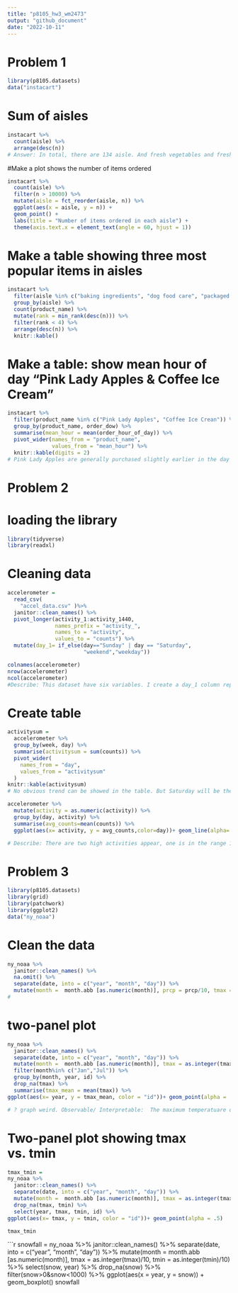 ```yaml
---
title: "p8105_hw3_wm2473"
output: "github_document"
date: "2022-10-11"
---
```


# Problem 1
```r
library(p8105.datasets)
data("instacart")
```

# Sum of aisles
```r
instacart %>% 
  count(aisle) %>%  
  arrange(desc(n))
# Answer: In total, there are 134 aisle. And fresh vegetables and fresh fruits holding the most items ordered by far.
```

#Make a plot shows the number of items ordered
```r
instacart %>% 
  count(aisle) %>% 
  filter(n > 10000) %>% 
  mutate(aisle = fct_reorder(aisle, n)) %>% 
  ggplot(aes(x = aisle, y = n)) + 
  geom_point() + 
  labs(title = "Number of items ordered in each aisle") +
  theme(axis.text.x = element_text(angle = 60, hjust = 1))
```

# Make a table showing three most popular items in aisles
```r
instacart %>% 
  filter(aisle %in% c("baking ingredients", "dog food care", "packaged vegetables fruits")) %>% 
  group_by(aisle) %>% 
  count(product_name) %>% 
  mutate(rank = min_rank(desc(n))) %>% 
  filter(rank < 4) %>% 
  arrange(desc(n)) %>%
  knitr::kable()
```

# Make a table: show mean hour of day "Pink Lady Apples & Coffee Ice Cream"
```r
instacart %>% 
  filter(product_name %in% c("Pink Lady Apples", "Coffee Ice Crean")) %>% 
  group_by(product_name, order_dow) %>% 
  summarise(mean_hour = mean(order_hour_of_day)) %>% 
  pivot_wider(names_from = "product_name",
              values_from = "mean_hour") %>% 
  knitr::kable(digits = 2)
# Pink Lady Apples are generally purchased slightly earlier in the day than Coffee Ice Cream, with the exception of day 5.
```

# Problem 2
# loading the library
```r
library(tidyverse)
library(readxl)
```

# Cleaning data
```r
accelerometer = 
  read_csv(
    "accel_data.csv" )%>%
  janitor::clean_names() %>%
  pivot_longer(activity_1:activity_1440,
               names_prefix = "activity_",
               names_to = "activity",
               values_to = "counts") %>% 
  mutate(day_1= if_else(day=="Sunday" | day == "Saturday",
                        "weekend","weekday")) 
```

```r
colnames(accelerometer)
nrow(accelerometer)
ncol(accelerometer)
#Describe: This dataset have six variables. I create a day_1 column represent the day is weekday or weekend. I clean the data using pivot longer function make them values_to the counts variable which represent the activity count in each day. There is 50400 observations and 6 columns of the data.
```


# Create table
```r
activitysum = 
  accelerometer %>% 
  group_by(week, day) %>% 
  summarise(activitysum = sum(counts)) %>% 
  pivot_wider(
    names_from = "day", 
    values_from = "activitysum"
  )
knitr::kable(activitysum)
# No obvious trend can be showed in the table. But Saturday will be the day that less activity counts than the others.
```


```r
accelerometer %>% 
  mutate(activity = as.numeric(activity)) %>% 
  group_by(day, activity) %>% 
  summarise(avg_counts=mean(counts)) %>% 
  ggplot(aes(x= activity, y = avg_counts,color=day))+ geom_line(alpha=.5)+ scale_x_continuous(breaks = c(0,360, 720, 1080, 1440), labels = c("0:00","6:00", "12:00","18:00","24:00"), limits = c(0,1440)) + labs(title = "patient activity counts", x = "activity", y = "counts") 

# Describe: There are two high activities appear, one is in the range 12pm to 3pm. The other one is from 8pm to 10pm. From the graph, we can see that the highest activity counts appear from 12pm to 3pm. This patient has a high activity counts after lunch and before sleep.   
```



# Problem 3
```r
library(p8105.datasets)
library(grid)
library(patchwork)
library(ggplot2)
data("ny_noaa")
```


# Clean the data
```r
ny_noaa %>%  
  janitor::clean_names() %>%
  na.omit() %>% 
  separate(date, into = c("year", "month", "day")) %>% 
  mutate(month =  month.abb [as.numeric(month)], prcp = prcp/10, tmax = as.integer(tmax)/10, tmin = as.numeric(tmin)/10) 
# 
```

# two-panel plot
```r
ny_noaa %>% 
  janitor::clean_names() %>%
  separate(date, into = c("year", "month", "day")) %>% 
  mutate(month =  month.abb [as.numeric(month)], tmax = as.integer(tmax)) %>% 
  filter(month%in% c("Jan","Jul")) %>% 
  group_by(month, year, id) %>% 
  drop_na(tmax) %>% 
  summarise(tmax_mean = mean(tmax)) %>% 
ggplot(aes(x= year, y = tmax_mean, color = "id"))+ geom_point(alpha = .5)+facet_grid(.~month)

# ? graph weird. Observable/ Interpretable:  The maximum temperatuare of July is higher than January and it's around 30. The maximum temperature of Jan is about a range from 10 to -10. 
```

# Two-panel plot showing tmax vs. tmin
```r
tmax_tmin = 
ny_noaa %>% 
  janitor::clean_names() %>%
  separate(date, into = c("year", "month", "day")) %>% 
  mutate(month =  month.abb [as.numeric(month)], tmax = as.integer(tmax)/10, tmin = as.integer(tmin)/10) %>%
  drop_na(tmax, tmin) %>% 
  select(year, tmax, tmin, id) %>% 
ggplot(aes(x= tmax, y = tmin, color = "id"))+ geom_point(alpha = .5) 

tmax_tmin


```


```r
snowfall = 
  ny_noaa %>% 
  janitor::clean_names() %>%
  separate(date, into = c("year", "month", "day")) %>% 
  mutate(month =  month.abb [as.numeric(month)], tmax = as.integer(tmax)/10, tmin = as.integer(tmin)/10) %>% 
  select(snow, year) %>% 
  drop_na(snow) %>% 
  filter(snow>0&snow<1000) %>% 
  ggplot(aes(x = year, y = snow)) + 
  geom_boxplot() 
snowfall
